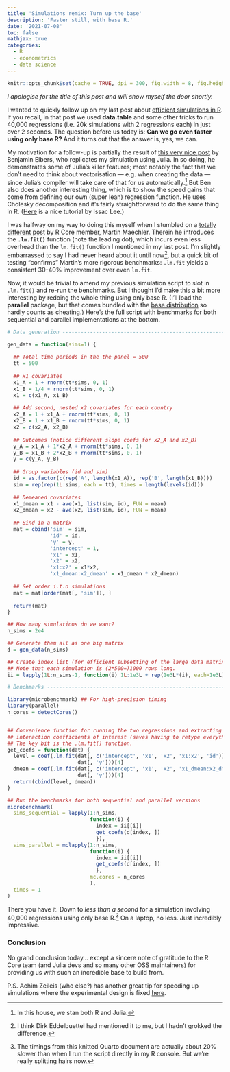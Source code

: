 ```yaml
---
title: 'Simulations remix: Turn up the base'
description: 'Faster still, with base R.'
date: '2021-07-08'
toc: false
mathjax: true
categories:
  - R
  - econometrics
  - data science
---
```


```r
knitr::opts_chunk$set(cache = TRUE, dpi = 300, fig.width = 8, fig.height = 5)
```

*I apologise for the title of this post and will show myself the door shortly.*

I wanted to quickly follow up on my last post about [efficient simulations in R](../efficient-simulations-r). If you recall, in that post we used **data.table** and some other tricks to run 40,000 regressions (i.e. 20k simulations with 2 regressions each) in just over 2 seconds. The question before us today is: **Can we go even faster using only base R?** And it turns out that the answer is, yes, we can.

My motivation for a follow-up is partially the result of [this very nice post](https://elbersb.com/public/../interaction_simulation/) by Benjamin Elbers, who replicates my simulation using Julia. In so doing, he demonstrates some of Julia's killer features; most notably the fact that we don't need to think about vectorisation --- e.g. when creating the data --- since Julia's compiler will take care of that for us automatically.[^1] But Ben also does another interesting thing, which is to show the speed gains that come from defining our own (super lean) regression function. He uses Cholesky decomposition and it's fairly straightforward to do the same thing in R. ([Here](https://www.theissaclee.com/post/linearqrandchol/) is a nice tutorial by Issac Lee.) 

I was halfway on my way to doing this myself when I stumbled on a [totally different post](https://rpubs.com/maechler/fast_lm) by R Core member, Martin Maechler. Therein he introduces the **`.lm.fit()`** function (note the leading dot), which incurs even less overhead than the `lm.fit()` function I mentioned in my last post. I'm slightly embarrassed to say I had never heard about it until now[^2], but a quick bit of testing "confirms" Martin's more rigorous benchmarks: `.lm.fit` yields a consistent 30-40% improvement over even `lm.fit`.

Now, it would be trivial to amend my previous simulation script to slot in `.lm.fit()` and re-run the benchmarks. But I thought I'd make this a bit more interesting by redoing the whole thing using only base R. (I'll load the **parallel** package, but that comes bundled with the [base distribution](https://stackoverflow.com/a/9705725/4115816) so hardly counts as cheating.) Here's the full script with benchmarks for both sequential and parallel implementations at the bottom.

```r
# Data generation ---------------------------------------------------------

gen_data = function(sims=1) {
  
  ## Total time periods in the the panel = 500
  tt = 500
  
  ## x1 covariates
  x1_A = 1 + rnorm(tt*sims, 0, 1)
  x1_B = 1/4 + rnorm(tt*sims, 0, 1)
  x1 = c(x1_A, x1_B)
  
  ## Add second, nested x2 covariates for each country
  x2_A = 1 + x1_A + rnorm(tt*sims, 0, 1)
  x2_B = 1 + x1_B + rnorm(tt*sims, 0, 1)
  x2 = c(x2_A, x2_B)
  
  ## Outcomes (notice different slope coefs for x2_A and x2_B)
  y_A = x1_A + 1*x2_A + rnorm(tt*sims, 0, 1)
  y_B = x1_B + 2*x2_B + rnorm(tt*sims, 0, 1)
  y = c(y_A, y_B)
  
  ## Group variables (id and sim)
  id = as.factor(c(rep('A', length(x1_A)), rep('B', length(x1_B))))
  sim = rep(rep(1L:sims, each = tt), times = length(levels(id)))
  
  ## Demeaned covariates
  x1_dmean = x1 - ave(x1, list(sim, id), FUN = mean)
  x2_dmean = x2 - ave(x2, list(sim, id), FUN = mean)
  
  ## Bind in a matrix
  mat = cbind('sim' = sim, 
              'id' = id,
              'y' = y,
              'intercept' = 1, 
              'x1' = x1, 
              'x2' = x2, 
              'x1:x2' = x1*x2, 
              'x1_dmean:x2_dmean' = x1_dmean * x2_dmean)
  
  ## Set order i.t.o simulations
  mat = mat[order(mat[, 'sim']), ]
  
  return(mat)
}

## How many simulations do we want?
n_sims = 2e4

## Generate them all as one big matrix
d = gen_data(n_sims)

## Create index list (for efficient subsetting of the large data matrix)
## Note that each simulation is (2*500=)1000 rows long.
ii = lapply(1L:n_sims-1, function(i) 1L:1e3L + rep(1e3L*(i), each=1e3L))

# Benchmarks --------------------------------------------------------------

library(microbenchmark) ## For high-precision timing
library(parallel)
n_cores = detectCores()


## Convenience function for running the two regressions and extracting the 
## interaction coefficients of interest (saves having to retype everything).
## The key bit is the .lm.fit() function.
get_coefs = function(dat) {
  level = coef(.lm.fit(dat[, c('intercept', 'x1', 'x2', 'x1:x2', 'id')], 
                       dat[, 'y']))[4]
  dmean = coef(.lm.fit(dat[, c('intercept', 'x1', 'x2', 'x1_dmean:x2_dmean', 'id')], 
                       dat[, 'y']))[4]
  return(cbind(level, dmean))
}

## Run the benchmarks for both sequential and parallel versions
microbenchmark(
  sims_sequential = lapply(1:n_sims, 
                           function(i) {
                             index = ii[[i]]
                             get_coefs(d[index, ])
                             }),
  sims_parallel = mclapply(1:n_sims, 
                           function(i) {
                             index = ii[[i]]
                             get_coefs(d[index, ])
                             }, 
                           mc.cores = n_cores
                           ),
  times = 1
)
```

There you have it. Down to _less than a second_ for a simulation involving 40,000 regressions using only base R.[^3] On a laptop, no less. Just incredibly impressive. 

### Conclusion

No grand conclusion today... except a sincere note of gratitude to the R Core team (and Julia devs and so many other OSS maintainers) for providing us with such an incredible base to build from. 

P.S. Achim Zeileis (who else?) has another great tip for speeding up simulations where the experimental design is fixed [here](https://twitter.com/AchimZeileis/status/1413407892556947465).

[^1]: In this house, we stan both R and Julia.

[^2]: I think Dirk Eddelbuettel had mentioned it to me, but I hadn't grokked the difference.

[^3]: The timings from this knitted Quarto document are actually about 20% slower than when I run the script directly in my R console. But we're really splitting hairs now.